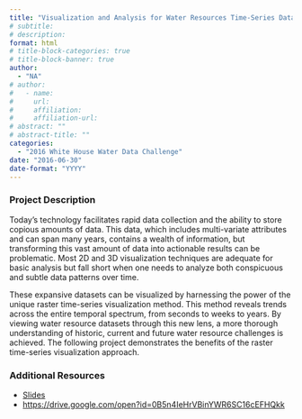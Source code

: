 ```yaml
---
title: "Visualization and Analysis for Water Resources Time-Series Data"
# subtitle: 
# description: 
format: html
# title-block-categories: true
# title-block-banner: true
author: 
  - "NA"
# author:
#   - name: 
#     url: 
#     affiliation: 
#     affiliation-url:
# abstract: ""
# abstract-title: ""
categories: 
  - "2016 White House Water Data Challenge"
date: "2016-06-30"
date-format: "YYYY"
---
```


<!-- COMMENT
## params_NOTUSED-proj_title

#### Year: params_NOTUSED-year

#### Topics: params_NOTUSED-topics

#### Awards: params_NOTUSED-awards

#### Team Members: params_NOTUSED-team_members
UNCOMMENT -->

### Project Description

Today’s technology facilitates rapid data collection and the ability to store copious amounts of data. This data, which includes multi-variate attributes and can span many years, contains a wealth of information, but transforming this vast amount of data into actionable results can be problematic. Most 2D and 3D visualization techniques are adequate for basic analysis but fall short when one needs to analyze both conspicuous and subtle data patterns over time.
 
 These expansive datasets can be visualized by harnessing the power of the unique raster time-series visualization method. This method reveals trends across the entire temporal spectrum, from seconds to weeks to years. By viewing water resource datasets through this new lens, a more thorough understanding of historic, current and future water resource challenges is achieved. The following project demonstrates the benefits of the raster time-series visualization approach.

### Additional Resources

- [Slides](https://drive.google.com/open?id=0B5n4IeHrVBindXR5bGt4cXkwbkE)
- <https://drive.google.com/open?id=0B5n4IeHrVBinYWR6SC16cEFHQkk>

